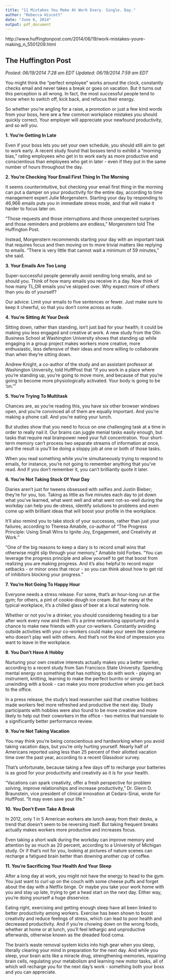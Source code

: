 ```yaml
---
title: "11 Mistakes You Make At Work Every. Single. Day."
author: "Rebecca Hiscott"
date: "June 6, 2014"
output: pdf_document
---
```


http://www.huffingtonpost.com/2014/06/19/work-mistakes-youre-making_n_5501209.html

## The Huffington Post

*Posted: 06/19/2014 7:28 am EDT Updated: 06/19/2014 7:59 am EDT*


You might think the "perfect employee" works around the clock, constantly checks email and never takes a break or goes on vacation. But it turns out this perception is all wrong. In fact, the most successful people tend to know when to switch off, kick back, and refocus their energy.

So whether you're angling for a raise, a promotion or just a few kind words from your boss, here are a few common workplace mistakes you should quickly correct. Your employer will appreciate your newfound productivity, and so will you.

**1. You're Getting In Late**

Even if your boss lets you set your own schedule, you should still aim to get to work early. A recent study found that bosses tend to exhibit a "morning bias," rating employees who get in to work early as more productive and conscientious than employees who get in later - even if they put in the same number of hours throughout the day.

**2. You're Checking Your Email First Thing In The Morning**

It seems counterintuitive, but checking your email first thing in the morning can put a damper on your productivity for the entire day, according to time management expert Julie Morgenstern. Starting your day by responding to 46,966 emails puts you in immediate stress mode, and that will make it harder to focus later on.

"Those requests and those interruptions and those unexpected surprises and those reminders and problems are endless," Morgenstern told The Huffington Post.

Instead, Morgenstern recommends starting your day with an important task that requires focus and then moving on to more trivial matters like replying to emails. "There is very little that cannot wait a minimum of 59 minutes," she said.

**3. Your Emails Are Too Long**

Super-successful people generally avoid sending long emails, and so should you. Think of how many emails you receive in a day. Now think of how many TL;DR emails you've skipped over. Why expect more of others than you do of yourself?

Our advice: Limit your emails to five sentences or fewer. Just make sure to keep it cheerful, so that you don't come across as rude.

**4. You're Sitting At Your Desk**

Sitting down, rather than standing, isn't just bad for your health; it could be making you less engaged and creative at work. A new study from the Olin Business School at Washington University shows that standing up while engaging in a group project makes workers more creative, more enthusiastic, less defensive of their ideas and more willing to collaborate than when they're sitting down.

Andrew Knight, a co-author of the study and an assistant professor at Washington University, told HuffPost that "if you work in a place where you're standing up, you're going to move more, and because of that you're going to become more physiologically activated. Your body is going to be 'on.'"

**5. You're Trying To Multitask**

Chances are, as you're reading this, you have six other browser windows open, and you're convinced all of them are equally important. And you're making a phone call. And you're eating your lunch.

But studies show that you need to focus on one challenging task at a time in order to really nail it. Our brains can juggle menial tasks easily enough, but tasks that require real brainpower need your full concentration. Your short-term memory can't process two separate streams of information at once, and the result is you'll be doing a sloppy job at one or both of those tasks.

When you read something while you're simultaneously trying to respond to emails, for instance, you're not going to remember anything that you've read. And if you don't remember it, you can't brilliantly quote it later.

**6. You're Not Taking Stock Of Your Day**

Diaries aren't just for tweens obsessed with selfies and Justin Bieber; they're for you, too. Taking as little as five minutes each day to jot down what you've learned, what went well and what went not-so-well during the workday can help you de-stress, identify solutions to problems and even come up with brilliant ideas that will boost your profile in the workplace.

It'll also remind you to take stock of your successes, rather than just your failures, according to Theresa Amabile, co-author of "The Progress Principle: Using Small Wins to Ignite Joy, Engagement, and Creativity at Work."

"One of the big reasons to keep a diary is to record small wins that otherwise might slip through your memory," Amabile told Forbes. "You can leverage the progress principle and allow yourself to get that boost from realizing you are making progress. And it's also helpful to record major setbacks - or minor ones that recur - so you can think about how to get rid of inhibitors blocking your progress."

**7. You're Not Going To Happy Hour**

Everyone needs a stress release. For some, that's an hour-long run at the gym; for others, a pint of cookie-dough ice cream. But for many at the typical workplace, it's a chilled glass of beer at a local watering hole.

Whether or not you're a drinker, you should considering heading to a bar after work every now and then. It's a prime networking opportunity and a chance to make new friends with your co-workers. Constantly avoiding outside activities with your co-workers could make your seem like someone who doesn't play well with others. And that's not the kind of impression you want to leave in the workplace.

**8. You Don't Have A Hobby**

Nurturing your own creative interests actually makes you a better worker, according to a recent study from San Francisco State University. Spending mental energy on something that has nothing to do with work - playing an instrument, knitting, learning to make the perfect burrito or simply unwinding with a book - can make you more productive when you get back to the office.

In a press release, the study's lead researcher said that creative hobbies made workers feel more refreshed and productive the next day. Study participants with hobbies were also found to be more creative and more likely to help out their coworkers in the office - two metrics that translate to a significantly better performance review.

**9. You're Not Taking Vacation**

You may think you're being conscientious and hardworking when you avoid taking vacation days, but you're only hurting yourself. Nearly half of Americans reported using less than 25 percent of their allotted vacation time over the past year, according to a recent Glassdoor survey.

That's unfortunate, because taking a few days off to recharge your batteries is as good for your productivity and creativity as it is for your health.

"Vacations can spark creativity, offer a fresh perspective for problem solving, improve relationships and increase productivity," Dr. Glenn D. Braunstein, vice president of clinical innovation at Cedars-Sinai, wrote for HuffPost. "It may even save your life."

**10. You Don't Even Take A Break**

In 2012, only 1 in 5 American workers ate lunch away from their desks, a trend that doesn't seem to be reversing itself. But taking frequent breaks actually makes workers more productive and increases focus.

Even taking a short walk during the workday can improve memory and attention by as much as 20 percent, according to a University of Michigan study. Or if that's not for you, looking at pictures of nature scenes can recharge a fatigued brain better than downing another cup of coffee.

**11. You're Sacrificing Your Health And Your Sleep**

After a long day at work, you might not have the energy to head to the gym. You just want to curl up on the couch with some cheese puffs and forget about the day with a Netflix binge. Or maybe you take your work home with you and stay up late, trying to get a head start on the next day. Either way, you're doing yourself a huge disservice.

Eating right, exercising and getting enough sleep have all been linked to better productivity among workers. Exercise has been shown to boost creativity and reduce feelings of stress, which can lead to poor health and decreased productivity. And if you're chowing down on the wrong foods, whether at home or at lunch, you'll feel lethargic and unproductive afterwards, otherwise known as the dreaded food coma.

The brain's waste removal system kicks into high gear when you sleep, literally clearing your mind in preparation for the next day. And while you sleep, your brain acts like a miracle drug, strengthening memories, repairing brain cells, regulating your metabolism and learning new motor tasks, all of which will recharge you for the next day's work - something both your boss and you can appreciate.
